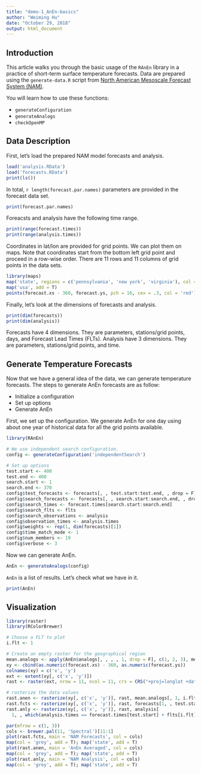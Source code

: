 ```yaml
---
title: "demo-1_AnEn-basics"
author: "Weiming Hu"
date: "October 29, 2018"
output: html_document
---
```


## Introduction

This article walks you through the basic usage of the `RAnEn` library in a practice of short-term surface temperature forecasts. Data are prepared using the `generate-data.R` script from [North American Mesoscale Forecast System (NAM)](https://www.ncdc.noaa.gov/data-access/model-data/model-datasets/north-american-mesoscale-forecast-system-nam). 

You will learn how to use these functions:

- `generateConfiguration`
- `generateAnalogs`
- `checkOpenMP`

## Data Description

First, let's load the prepared NAM model forecasts and analysis.

```r
load('analysis.RData')
load('forecasts.RData')
print(ls())
```

In total, `r length(forecast.par.names)` parameters are provided in the forecast data set.

```r
print(forecast.par.names)
```

Foreacsts and analysis have the following time range.

```r
print(range(forecast.times))
print(range(analysis.times))
```

Coordinates in lat/lon are provided for grid points. We can plot them on maps. Note that coordinates start from the bottom left grid point and proceed in a row-wise order. There are 11 rows and 11 columns of grid points in the data sets.

```r
library(maps)
map('state', regions = c('pennsylvania', 'new york', 'virginia'), col = 'grey')
map('usa', add = T)
points(forecast.xs - 360, forecast.ys, pch = 16, cex = .3, col = 'red')
```

Finally, let's look at the dimensions of forecasts and analysis.

```r
print(dim(forecasts))
print(dim(analysis))
```

Forecasts have 4 dimensions. They are parameters, stations/grid points, days, and Forecast Lead Times (FLTs). Analysis have 3 dimensions. They are parameters, stations/grid points, and time.

## Generate Temperature Forecasts

Now that we have a general idea of the data, we can generate temperature forecasts. The steps to generate AnEn forecasts are as follow:

- Initialize a configuration
- Set up options
- Generate AnEn

First, we set up the configuration. We generate AnEn for one day using about one year of historical data for all the grid points available.

```r
library(RAnEn)

# We use independent search configuration.
config <- generateConfiguration('independentSearch')

# Set up options
test.start <- 400
test.end <- 400
search.start <- 1
search.end <- 370
config$test_forecasts <- forecasts[, , test.start:test.end, , drop = F]
config$search_forecasts <- forecasts[, , search.start:search.end, , drop = F]
config$search_times <- forecast.times[search.start:search.end]
config$search_flts <- flts
config$search_observations <- analysis
config$observation_times <- analysis.times
config$weights <- rep(1, dim(forecasts)[1])
config$time_match_mode <- 1
config$num_members <- 19
config$verbose <- 3
```

Now we can generate AnEn.

```r
AnEn <- generateAnalogs(config)
```

`AnEn` is a list of results. Let's check what we have in it.

```r
print(AnEn)
```

## Visualization

```r
library(raster)
library(RColorBrewer)

# Choose a FLT to plot
i.flt <- 1

# Create an empty raster for the geographical region
mean.analogs <- apply(AnEn$analogs[, , , , 1, drop = F], c(1, 2, 3), mean, na.rm = T)
xy <- cbind(as.numeric(forecast.xs) - 360, as.numeric(forecast.ys))
colnames(xy) = c('x', 'y')
ext <- extent(xy[, c('x', 'y')])
rast <- raster(ext, nrow = 11, ncol = 11, crs = CRS("+proj=longlat +datum=WGS84"))

# rasterize the data values
rast.anen <- rasterize(xy[, c('x', 'y')], rast, mean.analogs[, 1, i.flt], fun = mean)
rast.fcts <- rasterize(xy[, c('x', 'y')], rast, forecasts[1, , test.start, i.flt], fun = mean)
rast.anly <- rasterize(xy[, c('x', 'y')], rast, analysis[
  1, , which(analysis.times == forecast.times[test.start] + flts[i.flt])], fun = mean)

par(mfrow = c(1, 3))
cols <- brewer.pal(11, 'Spectral')[11:1]
plot(rast.fcts, main = 'NAM Forecasts', col = cols)
map(col = 'grey', add = T); map('state', add = T)
plot(rast.anen, main = 'AnEn Averaged', col = cols)
map(col = 'grey', add = T); map('state', add = T)
plot(rast.anly, main = 'NAM Analysis', col = cols)
map(col = 'grey', add = T); map('state', add = T)
```

